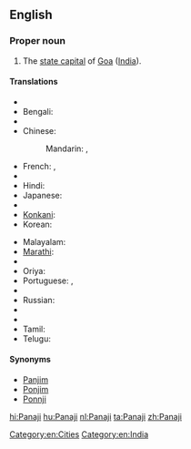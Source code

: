 ==English==
{{wikipedia}}

===Proper noun===
{{en-proper noun}}

# The [[state capital]] of [[Goa]] ([[India]]).

====Translations====
{{trans-top|capital of Goa, India}}
* {{trreq|Assamese}}
* Bengali: {{t-|bn|পানাজি|sc=Beng}}
* {{trreq|Chhattisgarhi}}
* Chinese:
*: Mandarin: {{t|cmn|帕納吉|sc=Hani}},  {{t|cmn|帕纳吉|tr=Pànàjí|sc=Hani}}
* French: {{t-|fr|Panaji|m}},  {{t-|fr|Panjim|m}}
* {{trreq|Gujarati}}
* Hindi: {{t+|hi|पणजी|tr=paṇajī}}
* Japanese: {{t-|ja|パナジ|tr=Panaji}}
* {{trreq|Kannada}}
* [[Konkani]]: {{tø|kok|पणजी}}
* Korean: {{t|ko|파나지|sc=Kore}}
{{trans-mid}}
* Malayalam: {{t|ml|പനജി|sc=Mlym}}
* [[Marathi]]: {{t-|mr|पणजी|sc=Deva}}
* {{trreq|Mizo}}
* Oriya: {{t|or|ପାଣାଜୀ|sc=Orya}}
* Portuguese: {{t-|pt|Pangim|m}},  {{t-|pt|Panaji|m}}
* {{trreq|Punjabi}}
* Russian: {{t-|ru|Панаджи|m|tr=Panadži}}
* {{trreq|Santali}}
* {{trreq|Sikkimese}}
* Tamil: {{t|ta|பணஜி|sc=Taml}}
* Telugu: {{t|te|పనజీ|sc=Telu}}
{{trans-bottom}}

====Synonyms====
* [[Panjim]]
* [[Ponjim]]
* [[Ponnji]]

[[Category:en:Cities]]
[[Category:en:India]]

[[hi:Panaji]]
[[hu:Panaji]]
[[nl:Panaji]]
[[ta:Panaji]]
[[zh:Panaji]]